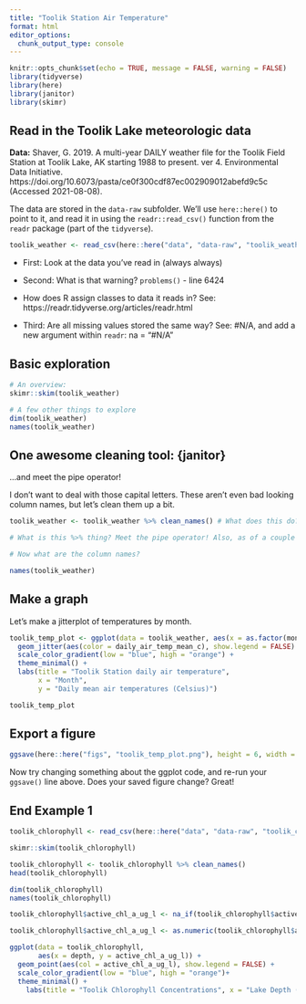 ```yaml
---
title: "Toolik Station Air Temperature"
format: html
editor_options: 
  chunk_output_type: console
---
```


```r
knitr::opts_chunk$set(echo = TRUE, message = FALSE, warning = FALSE)
library(tidyverse)
library(here)
library(janitor)
library(skimr)
```

## Read in the Toolik Lake meteorologic data

**Data:** Shaver, G. 2019. A multi-year DAILY weather file for the Toolik Field Station at Toolik Lake, AK starting 1988 to present. ver 4. Environmental Data Initiative. https://doi.org/10.6073/pasta/ce0f300cdf87ec002909012abefd9c5c (Accessed 2021-08-08).

The data are stored in the `data-raw` subfolder. We'll use `here::here()` to point to it, and read it in using the `readr::read_csv()` function from the `readr` package (part of the `tidyverse`).

```r
toolik_weather <- read_csv(here::here("data", "data-raw", "toolik_weather.csv"),)
```

-   First: Look at the data you've read in (always always)

-   Second: What is that warning? `problems()` - line 6424

-   How does R assign classes to data it reads in? See: https://readr.tidyverse.org/articles/readr.html

-   Third: Are all missing values stored the same way? See: #N/A, and add a new argument within `readr`: na = "#N/A"

## Basic exploration

```r
# An overview:
skimr::skim(toolik_weather)

# A few other things to explore
dim(toolik_weather)
names(toolik_weather)
```

## One awesome cleaning tool: {janitor}

...and meet the pipe operator!

I don't want to deal with those capital letters. These aren't even bad looking column names, but let's clean them up a bit.

```r
toolik_weather <- toolik_weather %>% clean_names() # What does this do? Say it in words.

# What is this %>% thing? Meet the pipe operator! Also, as of a couple months ago, |> is a native pipe operator (versus %>%, which comes along with the tidyverse)

# Now what are the column names?
```

```r
names(toolik_weather)
```

## Make a graph

Let's make a jitterplot of temperatures by month.

```r
toolik_temp_plot <- ggplot(data = toolik_weather, aes(x = as.factor(month), y = daily_air_temp_mean_c)) +
  geom_jitter(aes(color = daily_air_temp_mean_c), show.legend = FALSE) +
  scale_color_gradient(low = "blue", high = "orange") +
  theme_minimal() +
  labs(title = "Toolik Station daily air temperature",
       x = "Month",
       y = "Daily mean air temperatures (Celsius)")

toolik_temp_plot
```

## Export a figure

```r
ggsave(here::here("figs", "toolik_temp_plot.png"), height = 6, width = 7)
```

Now try changing something about the ggplot code, and re-run your `ggsave()` line above. Does your saved figure change? Great!

## End Example 1





```r
toolik_chlorophyll <- read_csv(here::here("data", "data-raw", "toolik_chlorophyll.csv"))
```

```r
skimr::skim(toolik_chlorophyll)


```


```r
toolik_chlorophyll <- toolik_chlorophyll %>% clean_names()
head(toolik_chlorophyll)
```

```r
dim(toolik_chlorophyll)
names(toolik_chlorophyll)
```

```r
toolik_chlorophyll$active_chl_a_ug_l <- na_if(toolik_chlorophyll$active_chl_a_ug_l, ".")

toolik_chlorophyll$active_chl_a_ug_l <- as.numeric(toolik_chlorophyll$active_chl_a_ug_l)

```


```r
ggplot(data = toolik_chlorophyll,
       aes(x = depth, y = active_chl_a_ug_l)) +
  geom_point(aes(col = active_chl_a_ug_l), show.legend = FALSE) + 
  scale_color_gradient(low = "blue", high = "orange")+
  theme_minimal() + 
    labs(title = "Toolik Chlorophyll Concentrations", x = "Lake Depth (meters)", y = "Active Chlorophyll Concentration (micrograms/liter)")




```

